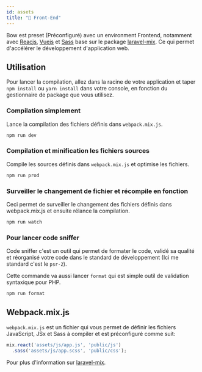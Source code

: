 ```yaml
---
id: assets
title: "📯 Front-End"
---
```



Bow est preset (Préconfiguré) avec un environment Frontend, notamment avec [Reacjs](https://reactjs.org), [Vuejs](https://vuejs.org) et [Sass](https://sass-lang.com) base sur le package [laravel-mix](https://laravel-mix.com). Ce qui permet d'accélérer le développement d'application web.

## Utilisation

Pour lancer la compilation, allez dans la racine de votre application et taper `npm install` ou `yarn install` dans votre console, en fonction du gestionnaire de package que vous utilisez.

### Compilation simplement

Lance la compilation des fichiers définis dans `webpack.mix.js`.

```bash
npm run dev
```

### Compilation et minification les fichiers sources

Compile les sources définis dans `webpack.mix.js` et optimise les fichiers.

```bash
npm run prod
```

### Surveiller le changement de fichier et récompile en fonction

Ceci permet de surveiller le changement des fichiers définis dans webpack.mix.js et ensuite rélance la compilation.

```bash
npm run watch
```

### Pour lancer code sniffer

Code sniffer c'est un outil qui permet de formater le code, validé sa qualité et réorganisé votre code dans le standard de développement (Ici me standard c'est le `psr-2`).

Cette commande va aussi lancer `format` qui est simple outil de validation syntaxique pour PHP.

```bash
npm run format
```

## Webpack.mix.js

`webpack.mix.js` est un fichier qui vous permet de définir les fichiers JavaScript, JSx et Sass à compiler et est préconfiguré comme suit:

```js
mix.react('assets/js/app.js', 'public/js')
  .sass('assets/js/app.scss', 'public/css');
```

Pour plus d'information sur [laravel-mix](https://laravel-mix.com/docs/4.0/basic-example).

<SuggestionFeature />
